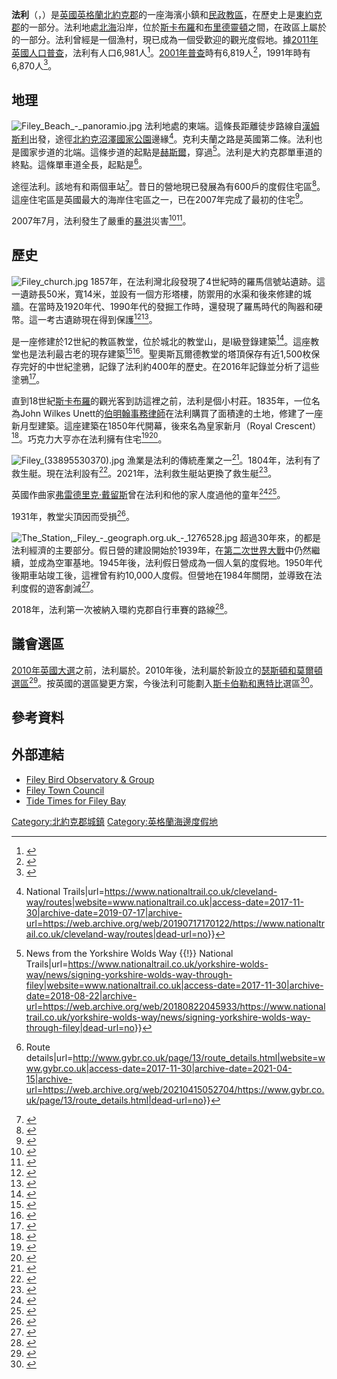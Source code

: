 {{Infobox UK place
|country =                  英格蘭
|official_name =            Filey
|static_image =             [[File:Filey_(34148482651).jpg|240px]]
|static_image_caption =     
|latitude =                 54.2101
|longitude =                -0.2893
|label_position =           top
|population =               6,981
|population_ref =           （[[2011年英國人口普查|2011年普查]]）<ref name="2011 census"/>
|shire_district =           {{link-en|斯卡布羅區|Scarborough (borough)}}
|region =                   約克郡和亨伯
|shire_county =             [[北約克郡|北約克郡]]
|constituency_westminster = [[瑟斯頓和莫爾頓_(英國國會選區)|瑟斯頓和莫爾頓]]
|post_town =                FILEY
|postcode_district =        YO14
|postcode_area =            YO
|dial_code =                01723
|os_grid_reference =        TA115807
}}
'''法利'''（{{lang-en|Filey}}，{{IPAc-en|ˈ|f|aɪ|l|i}}）是[[英國|英國]][[英格蘭|英格蘭]][[北約克郡|北約克郡]]的一座海濱小鎮和[[民政教區|民政教區]]，在歷史上是[[東約克郡|東約克郡]]的一部分。法利地處[[北海_(大西洋)|北海]]沿岸，位於[[斯卡布羅|斯卡布羅]]和[[布里德靈頓|布里德靈頓]]之間，在政區上屬於{{link-en|斯卡布羅區|Scarborough (borough)}}的一部分。法利曾經是一個漁村，現已成為一個受歡迎的觀光度假地。據[[2011年英國人口普查|2011年英國人口普查]]，法利有人口6,981人<ref name="2011 census">{{NOMIS2011|id = 1170217336|title = Filey Parish|access-date = 2018-03-03}}</ref>。[[2001年英國人口普查|2001年普查]]時有6,819人<ref>{{cite web |url=https://www.nomisweb.co.uk/sources/census_2001_ks/report?compare=36UG016 |title=Local Area Report – Filey Parish (36UG016) |work=2001 Census Key Statistics Report |accessdate=2021-04-14 |dead-url=no |archive-date=2021-04-14 |archive-url=https://web.archive.org/web/20210414150711/https://www.nomisweb.co.uk/sources/census_2001_ks/report?compare=36UG016 }}</ref>，1991年時有6,870人<ref>{{cite book |last1=Pevsner |first1=Nikolaus |editor1-last=Hutchinson |editor1-first=John|editor2-last=Neave |editor2-first=David |editor3-last=Neave |editor3-first=Susan |title=Yorkshire : York and the East Riding |date=1995 |publisher=Yale University Press |location=London |isbn=0-300-09593-7|edition=2|page=415}}</ref>。

==地理==
[[File:Filey_Beach_-_panoramio.jpg|thumb]]
法利地處{{link-en|克利夫蘭之路|Cleveland Way}}的東端。這條長距離徒步路線自[[漢姆斯利|漢姆斯利]]出發，途徑[[北約克沼澤國家公園|北約克沼澤國家公園]]邊緣<ref>{{cite web|title=Route Description & Downloads {{!}} National Trails|url=https://www.nationaltrail.co.uk/cleveland-way/routes|website=www.nationaltrail.co.uk|access-date=2017-11-30|archive-date=2019-07-17|archive-url=https://web.archive.org/web/20190717170122/https://www.nationaltrail.co.uk/cleveland-way/routes|dead-url=no}}</ref>。克利夫蘭之路是英國第二條{{link-en|國家步道|National Trail}}。法利也是{{link-en|約克郡高原之路|Yorkshire Wolds Way}}國家步道的北端。這條步道的起點是[[赫斯爾|赫斯爾]]，穿過{{link-en|約克郡高原|Yorkshire Wolds}}<ref>{{cite web|title=Signing the Yorkshire Wolds Way through Filey {{!}} News from the Yorkshire Wolds Way {{!}} National Trails|url=https://www.nationaltrail.co.uk/yorkshire-wolds-way/news/signing-yorkshire-wolds-way-through-filey|website=www.nationaltrail.co.uk|access-date=2017-11-30|archive-date=2018-08-22|archive-url=https://web.archive.org/web/20180822045933/https://www.nationaltrail.co.uk/yorkshire-wolds-way/news/signing-yorkshire-wolds-way-through-filey|dead-url=no}}</ref>。法利是大約克郡單車道的終點。這條單車道全長{{convert|70|mi|km|adj=on}}，起點是{{link-en|韋瑟比賽馬場|Wetherby Racecourse}}<ref>{{cite web|title=GYBR {{!}} Route details|url=http://www.gybr.co.uk/page/13/route_details.html|website=www.gybr.co.uk|access-date=2017-11-30|archive-date=2021-04-15|archive-url=https://web.archive.org/web/20210415052704/https://www.gybr.co.uk/page/13/route_details.html|dead-url=no}}</ref>。

{{link-en|赫爾-斯卡布羅線|Hull–Scarborough line|約克郡海岸線鐵路}}途徑法利。該地有{{link-en|法利站|Filey railway station}}和{{link-en|法利假日營站|Filey Holiday Camp railway station}}兩個車站<ref>{{cite web|title=Disused Stations: Filey Holiday Camp Station|url=http://www.disused-stations.org.uk/f/filey_holiday_camp/index.shtml|website=www.disused-stations.org.uk|access-date=2017-11-30|archive-date=2020-02-17|archive-url=https://web.archive.org/web/20200217231357/http://www.disused-stations.org.uk/f/filey_holiday_camp/index.shtml|dead-url=no}}</ref>。昔日的營地現已發展為有600戶的度假住宅區<ref>{{cite news | url=https://www.telegraph.co.uk/property/main.jhtml?xml=/property/2006/10/26/npbutlins26.xml | work=The Daily Telegraph | location=London | title=Hi de Hi for a holiday home | first=Lynne | last=Greenwood | date=2006-10-26 | access-date=2010-05-02 | archive-date=2017-12-03 | archive-url=https://web.archive.org/web/20171203134900/http://www.telegraph.co.uk/property/main.jhtml?xml=%2Fproperty%2F2006%2F10%2F26%2Fnpbutlins26.xml | dead-url=no }}</ref>。這座住宅區是英國最大的海岸住宅區之一，已在2007年完成了最初的住宅<ref>{{cite web |url=http://www.thebayfiley.com |publisher=The Bay Filey |access-date=2013-03-13 |title=Home page |archive-date=2019-01-21 |archive-url=https://web.archive.org/web/20190121140826/http://www.thebayfiley.com/ |dead-url=no }}</ref>。

2007年7月，法利發生了嚴重的[[暴洪|暴洪]]災害<ref>{{cite news|url = http://www.fileymercury.co.uk/floods/BREAKING-NEWS-Floods-hit.3041242.jp|title = Floods Hit|access-date = 2007-12-09|date = 2007-07-18|newspaper = Filey & Hunmanby Mercury|archive-date = 2021-04-24|archive-url = https://web.archive.org/web/20210424141432/https://www.thescarboroughnews.co.uk/read-this/welcome-scarborough-news-all-latest-news-and-sport-2534654|dead-url = no}}</ref><ref>{{cite news|url = http://news.bbc.co.uk/1/hi/england/north_yorkshire/6905066.stm|title = Flash floods hit east coast town|access-date = 2008-02-29|date = 2007-07-18|work = BBC|publisher = [[BBC_News_Online|BBC News Online]]|archive-date = 2007-08-12|archive-url = https://web.archive.org/web/20070812223733/http://news.bbc.co.uk/1/hi/england/north_yorkshire/6905066.stm|dead-url = no}}</ref>。

==歷史==
[[File:Filey_church.jpg|left]]
1857年，在法利灣北段發現了4世紀時的羅馬信號站遺跡。這一遺跡長50米，寬14米，並設有一個方形塔樓，防禦用的水渠和後來修建的城牆。在當時及1920年代、1990年代的發掘工作時，還發現了羅馬時代的陶器和硬幣。這一考古遺跡現在得到保護<ref>{{NHLE|num=1004187|desc=Roman signal station, Carr Naze|access-date=2020-08-28}}</ref><ref>{{PastScape|mname=FILEY ROMAN SIGNAL STATION|mnumber=81380|access-date=2020-08-28}}</ref>。

{{link-en|聖奧斯瓦爾德教堂 (法利)|Church of St Oswald, Filey|聖奧斯瓦爾德教堂}}是一座修建於12世紀的教區教堂，位於城北的教堂山，是I級登錄建築<ref>{{National Heritage List for England|num=1316455|desc=Church of St Oswald|access-date = 2014-02-23}}</ref>。這座教堂也是法利最古老的現存建築<ref>{{cite web|title=Filey Town Council|url=http://www.fileytowncouncil.co.uk/history.html|website=www.fileytowncouncil.co.uk|access-date=2017-11-30|archive-date=2019-03-08|archive-url=https://web.archive.org/web/20190308015600/http://www.fileytowncouncil.co.uk/history.html|dead-url=no}}</ref><ref>{{cite book | last1 = Pevsner | first1 = Nikolaus | author-link = Nikolaus Pevsner | first2 = David | last2 = Neave | title = Yorkshire: York and the East Riding: The Buildings of England | url = https://archive.org/details/yorkshireyorkeas0000pevs | orig-year = 1972 | edition = 2nd | year = 2002 | publisher = Yale University Press | isbn = 0-300-09593-7}}</ref>。聖奧斯瓦爾德教堂的塔頂保存有近1,500枚保存完好的中世紀塗鴉，記錄了法利約400年的歷史。{{link-en|英格蘭歷史委員會|Historic England}}在2016年記錄並分析了這些塗鴉<ref>{{cite web|title=Historic Graffiti on the Tower of St. Oswald's Church, Filey, North Yorkshire: recording and Interpretation. Historic England Research Report 62/2016|url=https://research.historicengland.org.uk/Report.aspx?i=15589&ru=/Results.aspx?p=1&n=10&rn=62&ry=2016&ns=1|last=Buglass|first=J|date=2016|website=research.historicengland.org.uk|access-date=2020-05-19|archive-date=2021-04-15|archive-url=https://web.archive.org/web/20210415163355/https://research.historicengland.org.uk/Report.aspx?i=15589&ru=%2FResults.aspx%3Fp%3D1&n=10&rn=62&ry=2016&ns=1|dead-url=no}}</ref>。

直到18世紀[[斯卡布羅|斯卡布羅]]的觀光客到訪這裡之前，法利是個小村莊。1835年，一位名為John Wilkes Unett的[[伯明翰|伯明翰]][[事務律師|事務律師]]在法利購買了面積達{{convert|7|acre|ha}}的土地，修建了一座新月型建築。這座建築在1850年代開幕，後來名為皇家新月（Royal Crescent）<ref>{{cite web|title=Filey Conservation Area|url=https://democracy.scarborough.gov.uk/documents/s26846/HRP11551%20ANNEX1_Filey%20Character%20Appraisal%20Compressed.pdf|website=scarborough.gov.uk|access-date=2017-11-30|pages=9–10|archive-date=2021-04-14|archive-url=https://web.archive.org/web/20210414150707/https://democracy.scarborough.gov.uk/documents/s26846/HRP11551%20ANNEX1_Filey%20Character%20Appraisal%20Compressed.pdf|dead-url=no}}</ref>。巧克力大亨{{link-en|約瑟夫·特里|Joseph Terry}}亦在法利擁有住宅<ref>{{NHLE|num=1296721|desc=Langford Villa|access-date=2019-03-27}}</ref><ref>{{cite web|url=https://www.filey.co.uk/places/filey/places-to-stay/langford-villa/|title=Langford Villa|website=filey.co.uk|access-date=2020-11-04|archive-date=2021-04-17|archive-url=https://web.archive.org/web/20210417063026/https://www.filey.co.uk/places/filey/places-to-stay/langford-villa/|dead-url=no}}</ref>。

[[File:Filey_(33895530370).jpg|thumb]]
漁業是法利的傳統產業之一<ref>{{cite news |last1=Ponter |first1=Richard |title=Why Filey's fishermen fear they may be the last generation to cast their nets |url=https://www.yorkshirepost.co.uk/news/analysis/why-filey-s-fishermen-fear-they-may-be-the-last-generation-to-cast-their-nets-1-9043304 |access-date=2019-03-09 |work=The Yorkshire Post |date=2018-03-03 |archive-date=2021-04-24 |archive-url=https://web.archive.org/web/20210424141452/https://www.yorkshirepost.co.uk/news/why-fileys-fishermen-fear-they-may-be-last-generation-cast-their-nets-337669 |dead-url=no }}</ref>。1804年，法利有了救生艇。現在法利設有{{link-en|法利救生艇站|Filey Lifeboat Station}}<ref>{{cite book |last1=Chrystal |first1=Paul |title=Lifeboat stations of North East England through time : from Sunderland to the Humber |date=2012 |publisher=Amberley |location=Stroud |isbn=978-1-4456-1376-5 |page=60}}</ref>。2021年，法利救生艇站更換了救生艇<ref>{{cite news|date=2020-10-30|title=Filey Looks Set to Lose it's All Weather Lifeboat Next Year|work=This is The Coast|url=https://www.thisisthecoast.co.uk/news/local-news/filey-looks-set-to-lose-its-all-weather-lifeboat-next-year/|access-date=2021-01-11|archive-date=2021-04-14|archive-url=https://web.archive.org/web/20210414150713/https://www.thisisthecoast.co.uk/news/local-news/filey-looks-set-to-lose-its-all-weather-lifeboat-next-year/|dead-url=no}}</ref>。

英國作曲家[[弗雷德里克·戴留斯|弗雷德里克·戴留斯]]曾在法利和他的家人度過他的童年<ref>{{cite news|last1=Hastings|first1=Sheena|title='Why Filey's not getting fair shares'|url=https://www.yorkshirepost.co.uk/news/analysis/why-filey-s-not-getting-fair-shares-1-4890970|access-date=2017-11-30|work=The Yorkshire Post|date=2012-09-03|archive-date=2017-12-01|archive-url=https://web.archive.org/web/20171201030415/https://www.yorkshirepost.co.uk/news/analysis/why-filey-s-not-getting-fair-shares-1-4890970|dead-url=no}}</ref><ref>{{cite news|title=The Filey Files|url=https://www.yorkshirepost.co.uk/our-yorkshire/heritage/the-filey-files-1-8058242|access-date=2017-11-30|work=The Yorkshire Post|date=2016-08-09|archive-date=2017-12-01|archive-url=https://web.archive.org/web/20171201042946/https://www.yorkshirepost.co.uk/our-yorkshire/heritage/the-filey-files-1-8058242|dead-url=no}}</ref>。

1931年，教堂尖頂因{{link-en|1931年多格灘地震|1931 Dogger Bank earthquake|多格灘地震}}而受損<ref>{{cite news|last1=Boyle|first1=Danny|title=Rutland earthquake: 'We will rebuild', say locals as they mock 2.8-magnitude tremor|url=https://www.telegraph.co.uk/news/earth/environment/geology/11884402/Rutland-earthquake-mocked-after-2.8-magnitude-tremor-hits-Oakham.html|access-date=2017-11-30|work=The Telegraph|date=2015-09-23|archive-date=2021-04-15|archive-url=https://web.archive.org/web/20210415053822/https://www.telegraph.co.uk/news/earth/environment/geology/11884402/Rutland-earthquake-mocked-after-2.8-magnitude-tremor-hits-Oakham.html|dead-url=no}}</ref>。

[[File:The_Station,_Filey_-_geograph.org.uk_-_1276528.jpg|thumb]]
超過30年來，{{link-en|Butlin's公司|Butlin's}}的{{link-en|法利假日營|Filey Holiday Camp}}都是法利經濟的主要部分。假日營的建設開始於1939年，在[[第二次世界大戰|第二次世界大戰]]中仍然繼續，並成為空軍基地。1945年後，法利假日營成為一個人氣的度假地。1950年代後期車站竣工後，這裡曾有約10,000人度假。但營地在1984年關閉，並導致在法利度假的遊客劇減<ref>{{cite news|url=http://www.fileymercury.co.uk/community/filey-is-an-anglican-name-1-1646649|title=Filey is an Anglican name|date=2005-08-24|work=Filey & Hunmanby Mercury|access-date=2013-03-13|archive-date=2021-04-24|archive-url=https://web.archive.org/web/20210424141434/https://www.thescarboroughnews.co.uk/read-this/welcome-scarborough-news-all-latest-news-and-sport-2534654|dead-url=no}}</ref>。

2018年，法利第一次被納入環約克郡自行車賽的路線<ref>{{cite news|url=https://www.yorkshirecoastradio.com/news/local-news/2446985/tour-de-yorkshire-filey-in---scarborough-hosts-finish/|title=Tour de Yorkshire: Filey In - Scarborough Hosts Finish|date=2017-12-05|work=Yorkshire Coast Radio|access-date=2018-03-20|archive-date=2018-06-29|archive-url=https://web.archive.org/web/20180629235928/https://www.yorkshirecoastradio.com/news/local-news/2446985/tour-de-yorkshire-filey-in---scarborough-hosts-finish/|dead-url=no}}</ref>。

==議會選區==
[[2010年英國大選|2010年英國大選]]之前，法利屬於{{link-en|雷戴爾 (英國國會選區)|Ryedale (UK Parliament constituency)|雷戴爾選區}}。2010年後，法利屬於新設立的[[瑟斯頓和莫爾頓_(英國國會選區)|瑟斯頓和莫爾頓選區]]<ref>{{cite news|last1=Mackie|first1=David|title=MP expresses mixed feelings about proposed constituencies changes|url=http://www.yorkpress.co.uk/news/14755026.MP_expresses_mixed_feelings_about_proposed_constituencies_changes/|access-date=2017-11-30|work=York Press|date=2016-09-21|archive-date=2017-12-01|archive-url=https://web.archive.org/web/20171201033225/http://www.yorkpress.co.uk/news/14755026.MP_expresses_mixed_feelings_about_proposed_constituencies_changes/|dead-url=no}}</ref>。按英國的選區變更方案，今後法利可能劃入[[斯卡伯勒和惠特比|斯卡伯勒和惠特比]]選區<ref>{{cite news|last1=Gavaghan|first1=Carl|title=Filey to join with neighbours following boundary changes|url=https://www.thescarboroughnews.co.uk/news/politics/filey-to-join-with-neighbours-following-boundary-changes-1-8121621|work=The Scarborough News|date=2016-09-13|access-date=2017-11-30|archive-date=2017-12-01|archive-url=https://web.archive.org/web/20171201041638/https://www.thescarboroughnews.co.uk/news/politics/filey-to-join-with-neighbours-following-boundary-changes-1-8121621|dead-url=no}}</ref>。

==參考資料==
{{Reflist}}

==外部連結==
{{Commons category|Filey}}
{{Wikivoyage|Filey}}
*[http://www.fbog.co.uk/ Filey Bird Observatory & Group] {{Wayback|url=http://www.fbog.co.uk/ |date=20201127112820 }}
*[http://www.fileytowncouncil.co.uk/ Filey Town Council] {{Wayback|url=http://www.fileytowncouncil.co.uk/ |date=20210416171042 }}
*[https://www.tidetimes.org.uk/filey-bay-tide-times#/  Tide Times for Filey Bay] {{Wayback|url=https://www.tidetimes.org.uk/filey-bay-tide-times#/ |date=20210415052714 }}

[[Category:北約克郡城鎮|Category:北約克郡城鎮]]
[[Category:英格蘭海邊度假地|Category:英格蘭海邊度假地]]